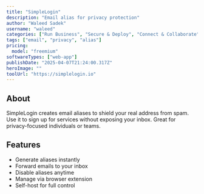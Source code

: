 ---
title: "SimpleLogin"
description: "Email alias for privacy protection"
author: "Waleed Sadek"
username: "waleed"
categories: ["Run Business", "Secure & Deploy", "Connect & Collaborate"]
tags: ["email", "privacy", "alias"]
pricing:
  model: "freemium"
softwareTypes: ["web-app"]
publishDate: "2025-04-07T21:24:00.317Z"
heroImage: ""
toolUrl: "https://simplelogin.io"
---
## About
SimpleLogin creates email aliases to shield your real address from spam. Use it to sign up for services without exposing your inbox. Great for privacy-focused individuals or teams.

## Features
- Generate aliases instantly
- Forward emails to your inbox
- Disable aliases anytime
- Manage via browser extension
- Self-host for full control